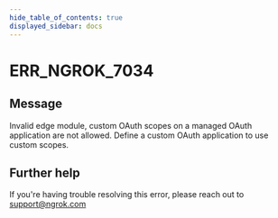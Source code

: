 ```yaml
---
hide_table_of_contents: true
displayed_sidebar: docs
---
```



# ERR_NGROK_7034

## Message

Invalid edge module, custom OAuth scopes on a managed OAuth application are not allowed. Define a custom OAuth application to use custom scopes.

<ErrorDetails error="err_ngrok_7034" />

## Further help

If you're having trouble resolving this error, please reach out to [support@ngrok.com](mailto:support@ngrok.com?subject=Help%20with%20ERR_NGROK_7034)
